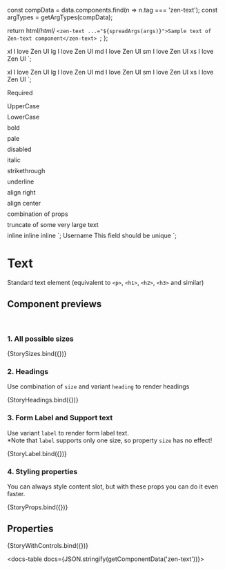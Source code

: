 
const compData = data.components.find(n => n.tag === 'zen-text');
const argTypes = getArgTypes(compData);

<Meta title="Typography/Text" component="zen-text" argTypes={argTypes} />

  return html/*html*/ `<zen-text ...="${spreadArgs(args)}">Sample text of Zen-text component</zen-text> `;
};

  <zen-text size="xl">xl I love Zen UI</zen-text>
  <text-with-details></text-with-details>
  <zen-text size="lg">lg I love Zen UI</zen-text>
  <text-with-details></text-with-details>
  <zen-text size="md">md I love Zen UI</zen-text>
  <text-with-details></text-with-details>
  <zen-text size="sm">sm I love Zen UI</zen-text>
  <text-with-details></text-with-details>
  <zen-text size="xs">xs I love Zen UI</zen-text>
  <text-with-details></text-with-details>
`;

  <zen-text size="xl" variant="heading">xl I love Zen UI</zen-text>
  <text-with-details></text-with-details>
  <zen-text size="lg" variant="heading">lg I love Zen UI</zen-text>
  <text-with-details></text-with-details>
  <zen-text size="md" variant="heading">md I love Zen UI</zen-text>
  <text-with-details></text-with-details>
  <zen-text size="sm" variant="heading">sm I love Zen UI</zen-text>
  <text-with-details></text-with-details>
  <zen-text size="xs" variant="heading">xs I love Zen UI</zen-text>
  <text-with-details></text-with-details>
`;

  <zen-text required>Required</zen-text>
  <div style="margin-top: 0.5rem"></div>
  <zen-text uppercase>UpperCase</zen-text>
  <div style="margin-top: 0.5rem"></div>
  <zen-text lowercase>LowerCase</zen-text>
  <div style="margin-top: 0.5rem"></div>
  <zen-text bold>bold</zen-text>
  <div style="margin-top: 0.5rem"></div>
  <zen-text pale>pale</zen-text>
  <div style="margin-top: 0.5rem"></div>
  <zen-text disabled>disabled</zen-text>
  <div style="margin-top: 0.5rem"></div>
  <zen-text italic>italic</zen-text>
  <div style="margin-top: 0.5rem"></div>
  <zen-text strikethrough>strikethrough</zen-text>
  <div style="margin-top: 0.5rem"></div>
  <zen-text underline>underline</zen-text>
  <div style="margin-top: 0.5rem"></div>
  <zen-text style="max-width: 200px" align="right">align right</zen-text>
  <div style="margin-top: 0.5rem"></div>
  <zen-text style="max-width: 200px" align="center">align center</zen-text>
  <div style="margin-top: 0.5rem"></div>
  <zen-text bold italic>combination of props</zen-text>
  <div style="margin-top: 0.5rem"></div>
  <zen-text style="max-width: 200px" truncate> truncate of some very large text </zen-text>
  <div style="margin-top: 0.5rem"></div>
  <zen-text inline bold>inline</zen-text>
  <zen-text inline italic>inline</zen-text>
  <zen-text inline uppercase>inline</zen-text>
`;

  <zen-form-group>
    <zen-text variant="label" required>Username</zen-text>
    <zen-input></zen-input>
    <zen-text variant="support">This field should be unique</zen-text>
  </zen-form-group>
`;

# Text

Standard text element (equivalent to `<p>`, `<h1>`, `<h2>`, `<h3>` and similar)

## Component previews

<br />

### 1. All possible sizes

<Canvas>
  <Story name="sizes">{StorySizes.bind({})}</Story>
</Canvas>

### 2. Headings

Use combination of `size` and variant `heading` to render headings

<Canvas>
  <Story name="headings">{StoryHeadings.bind({})}</Story>
</Canvas>

### 3. Form Label and Support text

Use variant `label` to render form label text.<br/>
*Note that `label` supports only one size, so property `size` has no effect!

<Canvas>
  <Story name="label">{StoryLabel.bind({})}</Story>
</Canvas>

### 4. Styling properties

You can always style content slot, but with these props you can do it even faster.

<Canvas>
  <Story name="props">{StoryProps.bind({})}</Story>
</Canvas>

## Properties

<Canvas>
  <Story
    name="default"
    args={{
      ...getDefaultArgs(argTypes),
    }}
  >
    {StoryWithControls.bind({})}
  </Story>
</Canvas>

<ArgsTable story="default" />

<docs-table docs={JSON.stringify(getComponentData('zen-text'))}></docs-table>

